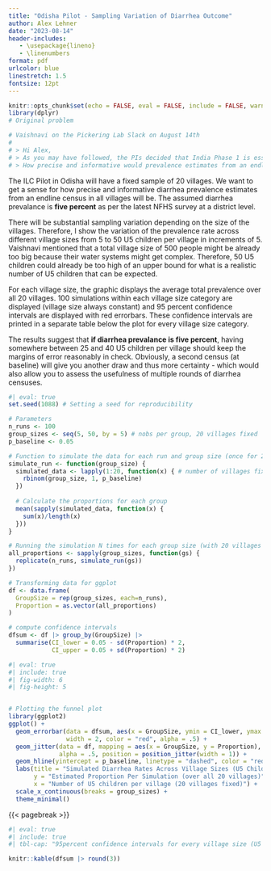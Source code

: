 ```yaml
---
title: "Odisha Pilot - Sampling Variation of Diarrhea Outcome"
author: Alex Lehner
date: "2023-08-14"
header-includes:
   - \usepackage{lineno}
   - \linenumbers
format: pdf
urlcolor: blue
linestretch: 1.5
fontsize: 12pt
---
```


```r
knitr::opts_chunk$set(echo = FALSE, eval = FALSE, include = FALSE, warning = FALSE, message = FALSE)
library(dplyr)
# Original problem

# Vaishnavi on the Pickering Lab Slack on August 14th
# 
# > Hi Alex,
# > As you may have followed, the PIs decided that India Phase 1 is essentially the 20-village Pilot. The pilot was initially designed to generate insights on engineering outcomes (chlorine dosing, frequency of refills) and user take-up, but we are now considering adding health questions as an endline census so that we have prevalence estimates (not impact!) we need for Phase 2 power calcs.
# > How precise and informative would prevalence estimates from an endline census in 20 villages in 1 district be? Specifically, can you help us calculate the margin of error on these estimates so that we can understand whether the additional cost of an endline census is worth it? If the margin is too wide we need to consider other options but PIs’ first preference is to exploit the data collection already planned. Let us know how we can help!

```


The ILC Pilot in Odisha will have a fixed sample of 20 villages. We want to get a sense for how precise and informative diarrhea prevalence estimates from an endline census in all villages will be. The assumed diarrhea prevalance is **five percent** as per the latest NFHS survey at a district level.

There will be substantial sampling variation depending on the size of the villages. Therefore, I show the variation of the prevalence rate across different village sizes from 5 to 50 U5 children per village in increments of 5. Vaishnavi mentioned that a total village size of 500 people might be already too big because their water systems might get complex. Therefore, 50 U5 children could already be too high of an upper bound for what is a realistic number of U5 children that can be expected.

For each village size, the graphic displays the average total prevalence over all 20 villages. 100 simulations within each village size category are displayed (village size always constant) and 95 percent confidence intervals are displayed with red errorbars.
These confidence intervals are printed in a separate table below the plot for every village size category.

The results suggest that **if diarrhea prevalance is five percent**, having somewhere between 25 and 40 U5 children per village should keep the margins of error reasonably in check. Obviously, a second census (at baseline) will give you another draw and thus more certainty - which would also allow you to assess the usefulness of multiple rounds of diarrhea censuses.


```r
#| eval: true
set.seed(1088) # Setting a seed for reproducibility

# Parameters
n_runs <- 100
group_sizes <- seq(5, 50, by = 5) # nobs per group, 20 villages fixed
p_baseline <- 0.05

# Function to simulate the data for each run and group size (once for 20 villages)
simulate_run <- function(group_size) {
  simulated_data <- lapply(1:20, function(x) { # number of villages fixed at 20
    rbinom(group_size, 1, p_baseline)
  })
  
  # Calculate the proportions for each group
  mean(sapply(simulated_data, function(x) {
    sum(x)/length(x)
  }))
}

# Running the simulation N times for each group size (with 20 villages fixed)
all_proportions <- sapply(group_sizes, function(gs) {
  replicate(n_runs, simulate_run(gs))
})

# Transforming data for ggplot
df <- data.frame(
  GroupSize = rep(group_sizes, each=n_runs),
  Proportion = as.vector(all_proportions)
)

# compute confidence intervals
dfsum <- df |> group_by(GroupSize) |> 
  summarise(CI_lower = 0.05 - sd(Proportion) * 2,
            CI_upper = 0.05 + sd(Proportion) * 2)
```




```r
#| eval: true
#| include: true
#| fig-width: 6
#| fig-height: 5


# Plotting the funnel plot
library(ggplot2)
ggplot() +
  geom_errorbar(data = dfsum, aes(x = GroupSize, ymin = CI_lower, ymax = CI_upper), 
                width = 2, color = "red", alpha = .5) +
  geom_jitter(data = df, mapping = aes(x = GroupSize, y = Proportion), 
              alpha = .5, position = position_jitter(width = 1)) +
  geom_hline(yintercept = p_baseline, linetype = "dashed", color = "red") +
  labs(title = "Simulated Diarrhea Rates Across Village Sizes (U5 Children)",
       y = "Estimated Proportion Per Simulation (over all 20 villages)",
       x = "Number of U5 children per village (20 villages fixed)") +
  scale_x_continuous(breaks = group_sizes) + 
  theme_minimal()

```

{{< pagebreak >}}

```r
#| eval: true
#| include: true
#| tbl-cap: "95percent confidence intervals for every village size (U5 children) as displayed by the errorbars in the plot above"

knitr::kable(dfsum |> round(3))
```

